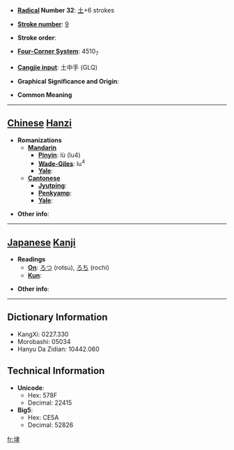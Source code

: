 * '''[[Wiktionary:Chinese radical index| Radical]] Number 32''': [[Wiktionary:Chinese radical index 土|土]]+6 strokes

* '''[[Wiktionary:Chinese total strokes index|Stroke number]]''': [[Wiktionary:Chinese total strokes index 9|9]]

* '''Stroke order''': 

* '''[[Wiktionary:Chinese four corner index|Four-Corner System]]''': 4510<sub>7</sub>

* '''[[Wiktionary:Chinese Cangjie index|Cangjie input]]''': 土中手 (GLQ)

* '''Graphical Significance and Origin''': 

* '''Common Meaning'''

----

== [[Chinese]] [[Hanzi]] ==

* '''Romanizations'''
** '''[[Mandarin]]'''
*** '''[[Pinyin]]''': lù (lu4)
*** '''[[Wade-Giles]]''': lu<sup>4</sup>
*** '''[[Yale]]''': 
** '''[[Cantonese]]'''
*** '''[[Jyutping]]''':
*** '''[[Penkyamp]]''': 
*** '''[[Yale]]''': 

* '''Other info''': 

----

== [[Japanese]] [[Kanji]] ==

* '''Readings'''
** '''[[On]]''': [[ろつ]] (rotsu), [[ろち]] (rochi)
** '''[[Kun]]''': 

* '''Other info''':  

----

== Dictionary Information ==

* KangXi: 0227.330
* Morobashi: 05034
* Hanyu Da Zidian: 10442.060

== Technical Information ==

* '''Unicode''':
** Hex: 578F
** Decimal: 22415
* '''Big5''':
** Hex: CE5A
** Decimal: 52826

[[fr:垏]]